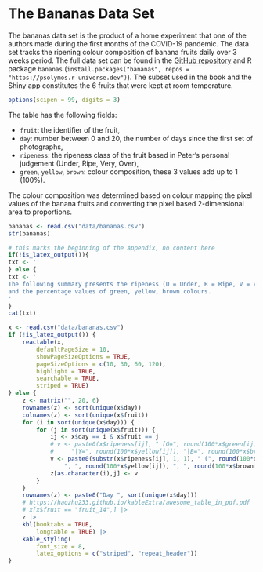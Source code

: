 # The Bananas Data Set {-#appendix-bananas}

The bananas data set is the product of a home experiment that one of the authors made during the first months of the COVID-19 pandemic.
The data set tracks the ripening colour composition of banana fruits daily over 3 weeks period.
The full data set can be found in the [GitHub repository](https://github.com/psolymos/bananas) and R package `bananas` (`install.packages("bananas", repos = "https://psolymos.r-universe.dev")`). The subset used in the book and the Shiny app constitutes the 6 fruits that were kept at room temperature.

```r
options(scipen = 99, digits = 3)
```

The table has the following fields:

- `fruit`: the identifier of the fruit,
- `day`: number between 0 and 20, the number of days since the first set of photographs,
- `ripeness`: the ripeness class of the fruit based in Peter's personal judgement (Under, Ripe, Very, Over),
- `green`, `yellow`, `brown`: colour composition, these 3 values add up to 1 (100%).

The colour composition was determined based on colour mapping the pixel values of the banana fruits and converting the pixel based 2-dimensional area to proportions.

```r
bananas <- read.csv("data/bananas.csv")
str(bananas)
```



```r
# this marks the beginning of the Appendix, no content here
if(!is_latex_output()){
txt <- ''
} else {
txt <- '
The following summary presents the ripeness (U = Under, R = Ripe, V = Very, O = Over)
and the percentage values of green, yellow, brown colours.
'
}
cat(txt)
```


```r
x <- read.csv("data/bananas.csv")
if (!is_latex_output()) {
    reactable(x,
        defaultPageSize = 10,
        showPageSizeOptions = TRUE,
        pageSizeOptions = c(10, 30, 60, 120),
        highlight = TRUE,
        searchable = TRUE,
        striped = TRUE)
} else {
    z <- matrix("", 20, 6)
    rownames(z) <- sort(unique(x$day))
    colnames(z) <- sort(unique(x$fruit))
    for (i in sort(unique(x$day))) {
        for (j in sort(unique(x$fruit))) {
            ij <- x$day == i & x$fruit == j
            # v <- paste0(x$ripeness[ij], " [G=", round(100*x$green[ij]), 
            #     "|Y=", round(100*x$yellow[ij]), "|B=", round(100*x$brown[ij]), "]")
            v <- paste0(substr(x$ripeness[ij], 1, 1), " (", round(100*x$green[ij]), 
                ", ", round(100*x$yellow[ij]), ", ", round(100*x$brown[ij]), ")")
            z[as.character(i),j] <- v
        }
    }
    rownames(z) <- paste0("Day ", sort(unique(x$day)))
    # https://haozhu233.github.io/kableExtra/awesome_table_in_pdf.pdf
    # x[x$fruit == "fruit_14",] |> 
    z |>
    kbl(booktabs = TRUE,
        longtable = TRUE) |>
    kable_styling(
        font_size = 8,
        latex_options = c("striped", "repeat_header"))
}
```
